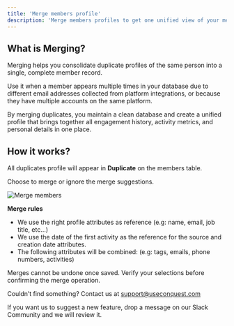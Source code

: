 ```yaml
---
title: 'Merge members profile'
description: 'Merge members profiles to get one unified view of your members information and activity across platform.'
---
```


## What is Merging?

Merging helps you consolidate duplicate profiles of the same person into a single, complete member record.

Use it when a member appears multiple times in your database due to different email addresses collected from platform integrations, or because they have multiple accounts on the same platform.

By merging duplicates, you maintain a clean database and create a unified profile that brings together all engagement history, activity metrics, and personal details in one place.

## How it works?

All duplicates profile will appear in **Duplicate** on the members table.  

Choose to merge or ignore the merge suggestions.

<Frame>
    <img src="/images/merge.png" alt="Merge members" />
</Frame>

**Merge rules**

- We use the right profile attributes as reference (e.g: name, email, job title, etc...)
- We use the date of the first activity as the reference for the source and creation date attributes.
- The following attributes will be combined: (e.g: tags, emails, phone numbers, activities)

<Warning>
    Merges cannot be undone once saved. Verify your selections before confirming the merge operation.
</Warning>

Couldn’t find something? Contact us at [support@useconquest.com](mailto:support@useconquest.com)

If you want us to suggest a new feature, drop a message on our Slack Community and we will review it.

